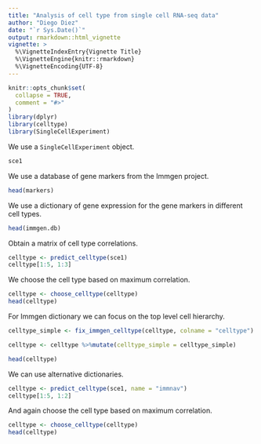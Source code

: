 ```yaml
---
title: "Analysis of cell type from single cell RNA-seq data"
author: "Diego Diez"
date: "`r Sys.Date()`"
output: rmarkdown::html_vignette
vignette: >
  %\VignetteIndexEntry{Vignette Title}
  %\VignetteEngine{knitr::rmarkdown}
  %\VignetteEncoding{UTF-8}
---
```


```r
knitr::opts_chunk$set(
  collapse = TRUE,
  comment = "#>"
)
library(dplyr)
library(celltype)
library(SingleCellExperiment)
```

We use a `SingleCellExperiment` object.

```r
sce1
```

We use a database of gene markers from the Immgen project.

```r
head(markers)
```

We use a dictionary of gene expression for the gene markers in different cell types.

```r
head(immgen.db)
```

Obtain a matrix of cell type correlations.

```r
celltype <- predict_celltype(sce1)
celltype[1:5, 1:3]
```

We choose the cell type based on maximum correlation.

```r
celltype <- choose_celltype(celltype)
head(celltype)
```

For Immgen dictionary we can focus on the top level cell hierarchy.

```r
celltype_simple <- fix_immgen_celltype(celltype, colname = "celltype")

celltype <- celltype %>%mutate(celltype_simple = celltype_simple)

head(celltype)
```

We can use alternative dictionaries.

```r
celltype <- predict_celltype(sce1, name = "immnav")
celltype[1:5, 1:2]
```

And again choose the cell type based on maximum correlation.

```r
celltype <- choose_celltype(celltype)
head(celltype)
```
